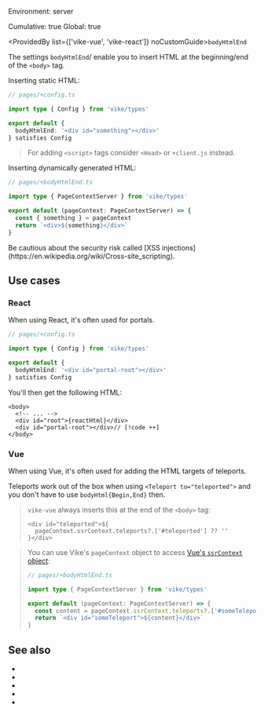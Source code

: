 
Environment: server  
<Link href="/config#cumulative">Cumulative</Link>: true  
<Link href="/config#global">Global</Link>: true  

<ProvidedBy list={['vike-vue', 'vike-react']} noCustomGuide>`bodyHtmlEnd`</ProvidedBy>

The settings `bodyHtmlEnd`/<Link href="/bodyHtmlBegin" /> enable you to insert HTML at the beginning/end of the `<body>` tag.

Inserting static HTML:

```ts
// pages/+config.ts

import type { Config } from 'vike/types'

export default {
  bodyHtmlEnd: '<div id="something"></div>'
} satisfies Config
```

> For adding `<script>` tags consider <Link href="/Head">`<Head>`</Link> or <Link href="/client">`+client.js`</Link> instead.

Inserting dynamically generated HTML:

```ts
// pages/+bodyHtmlEnd.ts

import type { PageContextServer } from 'vike/types'

export default (pageContext: PageContextServer) => {
  const { something } = pageContext
  return `<div>${something}</div>`
}
```

<Warning>
Be cautious about the security risk called [XSS injections](https://en.wikipedia.org/wiki/Cross-site_scripting).
</Warning>


## Use cases

### React

When using React, it's often used for portals.

```ts
// pages/+config.ts

import type { Config } from 'vike/types'

export default {
  bodyHtmlEnd: '<div id="portal-root"></div>'
} satisfies Config
```

You'll then get the following HTML:

```tsx
<body>
  <!-- ... -->
  <div id="root">{reactHtml}</div>
  <div id="portal-root"></div>// [!code ++]
</body>
```

### Vue

When using Vue, it's often used for adding the HTML targets of teleports.

Teleports work out of the box when using `<Teleport to="teleported">` and you don't have to use `bodyHtml{Begin,End}` then.

> `vike-vue` always inserts this at the end of the `<body>` tag:
> ```vue
> <div id="teleported">${
>   pageContext.ssrContext.teleports?.['#teleported'] ?? ''
> }</div>
> ```

> You can use <Link href="/pageContext">Vike's `pageContext` object</Link> to access [Vue's `ssrContext` object](https://vuejs.org/api/ssr#usessrcontext):
>
> ```ts
> // pages/+bodyHtmlEnd.ts
>
> import type { PageContextServer } from 'vike/types'
>
> export default (pageContext: PageContextServer) => {
>   const content = pageContext.ssrContext.teleports?.['#someTeleport'] ?? ''
>   return `<div id="someTeleport">${content}</div>`
> }
> ```


## See also

- <Link href="/bodyHtmlBegin" />
- <Link href="/head-tags"/>
- <Link href="/client"/>
- <Link href="/onRenderHtml"/>
- <Link href="/settings#html-shell" doNotInferSectionTitle />
